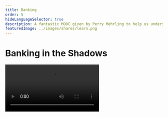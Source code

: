 ```yaml
---
title: Banking
order: 5
hideLanguageSelector: true
description: A fantastic MOOC given by Perry Mehrling to help us understand, in detail, the current banking world from a banker's perspective.
featuredImage: ../images/shares/learn.png
---
```


# Banking in the Shadows

<Video src="https://www.youtube-nocookie.com/embed/videoseries?list=PLmtuEaMvhDZbVJfl0Se-1eQncA_2ZB4bs&index=2" />

We have covered the two major stories about the development of money, global trade and finance: 
collectibles and debt. It's now time to look in greater detail at money as it actually works in 
the modern economy. And it's really difficult to do this, because any classical economics 
textbook - even from the 1960's - is already outdated. 

The best resource we know, which is able to take both a long, historical perspective, but then 
ground it in the day-to-day realities of money and banking as they actually work in our era, is 
this course from Perry Mehrling and the Institute for New Economic Thinking. Some videos 
initially included in this course are no longer public, but you can find most of the MOOC if 
you look through the new playlists on the INET youtube channel linked above.

## How this fits into Kernel

<Process>

You cannot ask better questions unless you understand something deeply. You cannot understand 
how to disrupt banks and the current financial system unless you know how we got here and what 
it actually is.

This series grounds value, money, speech, and incentives in very real-world, practical terms. 
Literally the entire course is aimed at teaching you how to read the Financial Times and 
translate it into everyday language for your friends.

While not a core learning objective for Kernel, Mehrling approaches money and banking through 
the issue of **liquidity**, rather than solvency, and this is particularly relevant for anyone 
working on DeFi.

</Process>

## Brief

> "**The analytical apparatus of this course is largely balance sheets.**"

> "The two key ideas in this course are thinking of banking as a clearing systems - **a payment 
system** - and banking as market making. Additionally, banking as advanced clearing is how we 
bring in finance and forwards and futures and swaps and derivatives etc."

If you watch the whole course, you'll see Mehrling use the classic T account over and over again 
to explain increasingly complex concepts. You'll realise that the T account, or balance 
sheet-style thinking, is just the banker's way of being able to hold in mind complementary 
opposites and demand, very practically, that they balance each other out. It is a powerful, and 
simple, way of understanding the flow of value anywhere in the world.

### Banks and shadows

Mehrling starts by describing a simple bank: with loans, securities and cash as its assets; and 
deposits, "other borrowing", and a balancing item of "net worth" as its liabilities. If this 
seems familiar and boring, stay with it, because this course is really about that strange term 
"other borrowing", how it relates to the money markets, overnight lending, FedWire and shadow 
banks - all the stuff you were never taught about because they didn't exist in the form they 
now take, especially post-2008.

Moreover, instead of focusing on a positive "Net Worth" - i.e. the solvency of banks - Mehrling 
is going to be looking at that Tamil word for Chinese money: cash and the **liquidity** problem, 
because this is actually the constraint bankers have to face at the end of every day when they 
"clear" their accounts. In many ways Mehrling's course is about **payment systems** and how they 
work in practice, and this is why it's so relevant in the context of peer-to-peer electronic 
payment systems, or open protocols for money.

We have to understand **liquidity** and the **different prices of money** if we are to appreciate 
what it *actually means* to have a payment system which no-one controls, because it is ultimately 
these two constraints which will define what kinds of programmable money are useful, and what 
kinds will fail.

> "We're also going to be talking about **shadow banks**, [by which I mean] an entity that is 
holding Residential Mortgage-Backed Securities (loans that have been turned into a kind of bond), 
or Interest Rate Swaps and Credit Default Swaps to mitigate risk so that what is left is a 
short-term, relatively low risk asset that can be used as collateral for borrowing in the 
wholesale money market [...] So, you have money market borrowing as the liability. They're not 
borrowing from you and me, but from money market mutual funds and big corporate investors. The 
instruments they're using are things like Repurchase Agreements, Eurodollars (or <Link to="https://www.bloomberg.com/news/articles/2021-01-12/global-banks-warn-of-market-chaos-if-court-were-to-abolish-libor">LIBOR</Link>), and 
Asset-Backed Commercial Paper. **The point is: this model is now the dominant one**. The amount 
of credit in the US that runs through this method is much larger than through traditional banks, 
which is what the textbooks are all about."

Shadow banking also faces the issues of solvency and liquidity, but it's more complex than in 
the regular system because the issue of liquidity is really about being able to roll over the 
funding for your RMBS, IRS and CDS. If the money markets freeze up, you can't roll it over and 
you have to liquidate. This is what a lot of the 2008 financial crisis was about.

The course looks in great detail at the Federal Reserve, which is also a bank. Mehrling begins 
by discussing a 2012 Fed balance sheet and, for instance, the $852 Billion of mortgage backed 
securities it was carrying then. Very pertinently, Mehrling shows how

> "It's just not correct to say that the Fed is 'printing money'. When it is expanding the money 
supply, it is expanding *both sides of the balance sheet*. It is a classic banking operation, 
which happens at all levels of the system."

Whether you agree that it *should* happen is another story, but Mehrling takes great care to 
place himself in an esteemed intellectual tradition which may make you rethink your position. 
In any case:

> "The system has changed dramatically. When people talk about Quantitative Easing 1, QE 2, QE 
3 - they're talking about the transformation of the Fed's balance sheet that I am showing you."

### The 4 prices of money

If we're really going to understand banking as a payment system - as well as the mechanics which 
underpin market making as a valuable activity - we need to understand what the different prices 
of money are and how they come about.

1. **Interest rate (future)** - this is the price of money most economists focus on. It is the 
price of money now in terms of money later. It's how you transform money today into money 
tomorrow. However, there is a more primitive price which gets neglected in most thinking:
2. **Par (now)** - the price of one money in terms of another money right now. We take it for 
granted that demand deposits and cash reserves in a bank trade at par. In financial crises, 
sometimes par is broken; where private money trades at a different price to central bank money. 
The hybridity of our system is masked by par, but it raises the question of *why does par 
actually work?* Par is critical to the payments system - i.e. par clearing between different 
states (for instance) was created by the Fed. It's not easy to create this, because it is akin 
to a fixed price, which spooks economists. Just ask the people at MakerDAO.
3. **Exchange rate (foreign)** - the price of domestic money in terms of foreign, or world 
reserve, money. Which leads us to realise that there are, in fact, two dollars. This is well 
highlighted in the <Link to="https://en.wikipedia.org/wiki/Triffin_dilemma" >Triffin dilemma</Link>. 
4. **Price level (commodities)** - economists often reference this, imagining that the 
quantity of money moves one-to-one with the price level of commodities. 

> "In this course, we will not be taking sides - pro-banker vs anti-banker - we'll be trying to 
figure out how the system works so that we can approach this as scientists and citizens. The 
world has changed: it's a global financial world. The world of 1950's textbooks is not a world 
with private capital markets, and it's also not global, because the global markets of the 19th 
Century had broken down. Bagehot is a better guide for today than Irving Fischer."

That last sentence is the economist's version of a very hot take. Mehrling has a unique point 
of view which will assist you to uncover the actual inner workings of the "tribe of bankers" 
and how they think about the world so that you can program money both to account for the 
problems they're actually solving, and go a step further towards a more equitable world in 
which the bottom line is not the only thing we try to optimize.

Mehrling is trying to connect the world of Finance and Banking, so we can move towards a more 
holistic understanding of the overall system. His motto for doing this is simple:

> "**All banking is a swap of IOUs**. By swap, I mean IRS, CDS and the like, but also loans. 
The world of finance thinks they understand everything about *swaps* - derivatives etc. - 
but we're not going to be thinking of swaps in the terms finance people do, we'll be thinking 
of them in the way money people do, in that there is a funding and liquidity piece to swaps and 
that liquidity piece is what drives all the action [...] This is all about the question, 'What 
does financial globalization imply for money and monetary theory'? We're trying to develop 
monetary theory for the real world that is around us now."

### Discipline and elasticity

Thinking in terms of liquidity and payment systems reveals a deep tension between fiscal 
**discipline** and **elasticity**. Mehrling introduces the image of a pyramid, made up of 
different kinds of money - ranging from Federal Reserve notes at the top, to credit instruments 
at the base.

![The modern money pyramid](/images/mod2-img/modern-money-pyramid.png)

The critical point for our present study is that this beating heart, and the tension between 
elasticity and discipline, is currently managed by a group of unelected bureaucrats at the Fed. 
This is - to use Mehrling's phrase - neither a good nor a bad thing; it is a fact thing. They 
attempt to control the inevitable expansions and contractions through interest rates and various 
other, more contentious methods; like expanding the balance sheet and buying Residential 
Mortgage-Backed Securities and similar private instruments. If you're interested in why this is 
potentially not the optimal way to manage a global system, 
please <Link to="https://www.amazon.com/Lords-Finance-Bankers-Broke-World/dp/0143116800" >read this book</Link>. 

Most importantly, programmable money means that we can code our financial systems to be 
responsive in ways which the current system simply cannot be. We can program stability in ways 
previously unimaginable. But, we have to understand how hard that really is, why it is so hard, 
and what the trade-offs in achieving it have been throughout history. This is not about 
destroying central banks - Mehrling will convince you of how useful they are (preservation of 
par being but one example).

This is about changing the kind of money that sits on top of the pyramid from Federal Reserve 
notes to an ownerless, borderless, global, peer-to-peer ledger which holds us all equally 
accountable. It is about changing the ways in which critical financial organizations can 
respond to the needs of an global and interconnected system, and removing the possibility of 
corruption and manipulation to the greatest extent possible with the technology we have available.

### Further Recommendations

Watch <Link to="https://www.youtube.com/watch?v=AGkH0w9hpSQ&list=PLmtuEaMvhDZZyyAkEniNUMTTnlJj6qiKW&index=4" >this video</Link> 
for more information on the deep links between **money** and **violence** - in this case the 
fascinating history of the Fed and the Civil War.

Watch <Link to="https://www.youtube.com/watch?v=5Fa-9RTK8zc&list=PLmtuEaMvhDZYfVv95KDQWd8-7UrJCJ9Pm&index=6" >these videos</Link> 
to see a worked example of balance sheet-style thinking that will explain to you how credit 
cards actually work (fair warning: it's a mess). This snippet will help you understand source 
and use accounts, and how to think about money in both micro and macro economics.

Watch <Link to="https://www.youtube.com/watch?v=PyTGohPHqy0&list=PLmtuEaMvhDZZh6zLsntFVt3UIgQ3VqvVv&index=2" >this part of the course</Link> 
to understand how Central Banks are like clearing houses and how the entire system can be 
modelled effectively as one big bank.

If you've got this far, you should just watch the whole course in your own time. I learned a lot 
from the videos starting <Link to="https://www.youtube.com/watch?v=5oriNHybOsc&list=PLmtuEaMvhDZaBnW0RhzOOk6FO91MdsSEc&index=2" >here</Link> - 
Dealers and Liquid Security Markets.

If you like more dynamic maps of the modern money pyramid, treat yourself to Holly Grimm's 
wonderful rendition:

[Dynamic Modern Money Pyramid](/images/mod2-img/modern_money_pyramid.gif)

---

<Column sx={{ gap:"10%"}}>

<Box>

**Stripe's Perspective**

![Stripe](/images/mod2-img/stripe.png)

One of the more interesting institutional perspectives on Bitcoin as the IP layer for payments. ETH - due to its generality - already takes this a step further: you can both browse a .eth site **and** send payments to the _same place_. Though this was written in 2014, we're still fairly early in the face of all the history above.

<Button to="https://stripe.com/blog/bitcoin-the-stripe-perspective" >Read It</Button>

</Box>

</Column>

